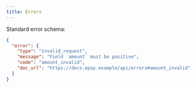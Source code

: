 ```yaml
---
title: Errors
---
```


Standard error schema:

```json
{
  "error": {
    "type": "invalid_request",
    "message": "Field `amount` must be positive",
    "code": "amount_invalid",
    "doc_url": "https://docs.epay.example/api/errors#amount_invalid"
  }
}
```
